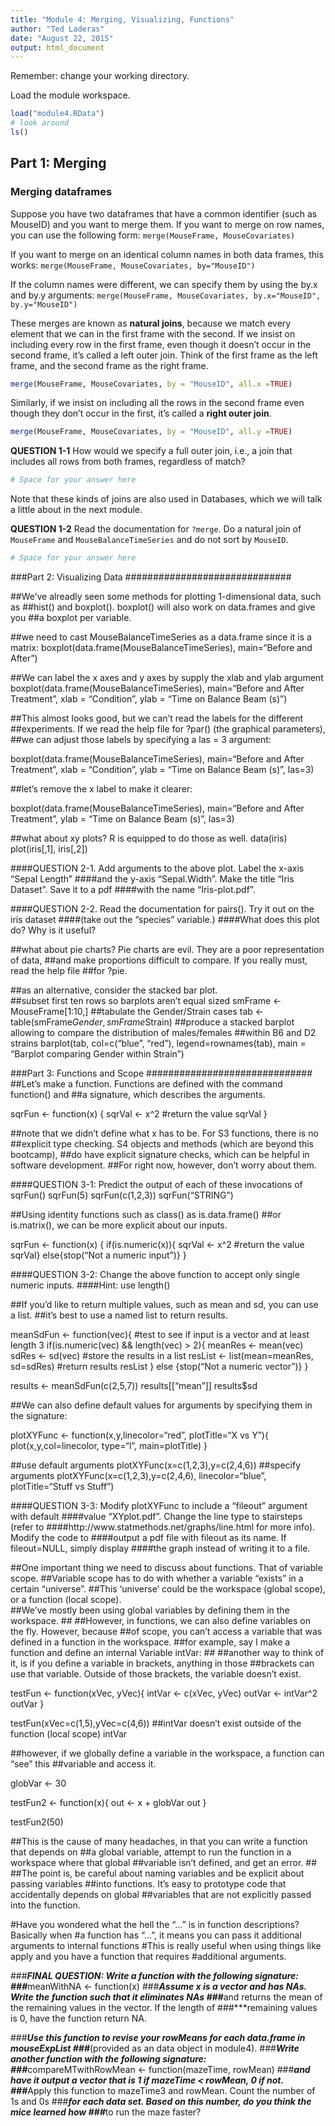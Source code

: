 ```yaml
---
title: "Module 4: Merging, Visualizing, Functions"
author: "Ted Laderas"
date: "August 22, 2015"
output: html_document
---
```


Remember: change your working directory.

Load the module workspace.

```r
load("module4.RData")
# look around
ls()
```

## Part 1: Merging

### Merging dataframes

Suppose you have two dataframes that have a common identifier (such as MouseID)
and you want to merge them. If you want to merge on row names, you can use the
following form: `merge(MouseFrame, MouseCovariates)`

If you want to merge on an identical column names in both data frames, this works:
`merge(MouseFrame, MouseCovariates, by="MouseID")`

If the column names were different, we can specify them by using the by.x and
by.y arguments: 
`merge(MouseFrame, MouseCovariates, by.x="MouseID", by.y="MouseID")`

These merges are known as **natural joins**, because we match every element that we
can in the first frame with the second. If we insist on including every row in
the first frame, even though it doesn't occur in the second frame, it's called a
left outer join.  Think of the first frame as the left frame, and the second
frame as the right frame.

```r
merge(MouseFrame, MouseCovariates, by = "MouseID", all.x =TRUE)
```

Similarly, if we insist on including all the rows in the second frame even though
they don't occur in the first, it's called a **right outer join**.

```r
merge(MouseFrame, MouseCovariates, by = "MouseID", all.y =TRUE)
```

**QUESTION 1-1** How would we specify a full outer join, i.e., a join that includes
all rows from both frames, regardless of match?
```r
# Space for your answer here
```

Note that these kinds of joins are also used in Databases, which we will talk a
little about in the next module.

**QUESTION 1-2** Read the documentation for `?merge`. Do a natural join of
`MouseFrame` and `MouseBalanceTimeSeries` and do not sort by `MouseID`.
```r
# Space for your answer here
```

##############################
###Part 2: Visualizing Data
##############################

##We've alreadly seen some methods for plotting 1-dimensional data, such as 
##hist() and boxplot(). boxplot() will also work on data.frames and give you
##a boxplot per variable.

##we need to cast MouseBalanceTimeSeries as a data.frame since it is a matrix:
boxplot(data.frame(MouseBalanceTimeSeries), main="Before and After")

##We can label the x axes and y axes by supply the xlab and ylab argument
boxplot(data.frame(MouseBalanceTimeSeries), main="Before and After Treatment",
        xlab = "Condition", ylab = "Time on Balance Beam (s)")

##This almost looks good, but we can't read the labels for the different
##experiments. If we read the help file for ?par() (the graphical parameters),
##we can adjust those labels by specifying a las = 3 argument:

boxplot(data.frame(MouseBalanceTimeSeries), main="Before and After Treatment",
        xlab = "Condition", ylab = "Time on Balance Beam (s)", las=3)

##let's remove the x label to make it clearer:

boxplot(data.frame(MouseBalanceTimeSeries), main="Before and After Treatment",
        ylab = "Time on Balance Beam (s)", las=3)

##what about xy plots? R is equipped to do those as well.
data(iris)
plot(iris[,1], iris[,2])

####QUESTION 2-1. Add arguments to the above plot. Label the x-axis "Sepal Length"
####and the y-axis "Sepal.Width".  Make the title "Iris Dataset". Save it to a pdf
####with the name "Iris-plot.pdf".

####QUESTION 2-2. Read the documentation for pairs(). Try it out on the iris dataset
####(take out the "species" variable.)
####What does this plot do? Why is it useful?

##what about pie charts? Pie charts are evil. They are a poor representation of data,
##and make proportions difficult to compare.  If you really must, read the help file
##for ?pie.  

##as an alternative, consider the stacked bar plot.  
##subset first ten rows so barplots aren't equal sized
smFrame <- MouseFrame[1:10,]
##tabulate the Gender/Strain cases
tab <- table(smFrame$Gender, smFrame$Strain)
##produce a stacked barplot allowing to compare the distribution of males/females
##within B6 and D2 strains
barplot(tab, col=c("blue", "red"), legend=rownames(tab), main = 
    "Barplot comparing Gender within Strain")

##############################
###Part 3: Functions and Scope
##############################
##Let's make a function.  Functions are defined with the command function() and 
##a signature, which describes the arguments.

sqrFun <- function(x) {
  sqrVal <- x^2
  #return the value
  sqrVal
}

##note that we didn't define what x has to be. For S3 functions, there is no 
##explicit type checking. S4 objects and methods (which are beyond this bootcamp),
##do have explicit signature checks, which can be helpful in software development.
##For right now, however, don't worry about them.

####QUESTION 3-1: Predict the output of each of these invocations of sqrFun()
sqrFun(5)
sqrFun(c(1,2,3))
sqrFun("STRING")

##Using identity functions such as class() as is.data.frame()
##or is.matrix(), we can be more explicit about our inputs.

sqrFun <- function(x) {
  if(is.numeric(x)){
  sqrVal <- x^2
  #return the value
  sqrVal}
  else{stop("Not a numeric input")}
}

####QUESTION 3-2: Change the above function to accept only single numeric inputs.
####Hint: use length()

##If you'd like to return multiple values, such as mean and sd, you can use a list.
##it's best to use a named list to return results.

meanSdFun <- function(vec){
  #test to see if input is a vector and at least length 3
  if(is.numeric(vec) && length(vec) > 2){
      meanRes <- mean(vec)
      sdRes <- sd(vec)
      #store the results in a list
      resList <- list(mean=meanRes, sd=sdRes)
      #return results
      resList
  }
  else {stop("Not a numeric vector")}
}

results <- meanSdFun(c(2,5,7))
results[["mean"]]
results$sd

##We can also define default values for arguments by specifying them in the signature:

plotXYFunc <- function(x,y,linecolor="red", plotTitle="X vs Y"){
  plot(x,y,col=linecolor, type="l", main=plotTitle)
}

##use default arguments
plotXYFunc(x=c(1,2,3),y=c(2,4,6))
##specify arguments
plotXYFunc(x=c(1,2,3),y=c(2,4,6), linecolor="blue", plotTitle="Stuff vs Stuff")


####QUESTION 3-3: Modify plotXYFunc to include a "fileout" argument with default
####value "XYplot.pdf". Change the line type to stairsteps (refer to 
####http://www.statmethods.net/graphs/line.html for more info). Modify the code to 
####output a pdf file with fileout as its name.  If fileout=NULL, simply display 
####the graph instead of writing it to a file.


##One important thing we need to discuss about functions. That of variable scope.
##Variable scope has to do with whether a variable "exists" in a certain "universe".
##This 'universe' could be the workspace (global scope), or a function (local scope).  
##We've mostly been using global variables by defining them in the workspace.
##
##However, in functions, we can also define variables on the fly.  However, because
##of scope, you can't access a variable that was defined in a function in the workspace.
##for example, say I make a function and define an internal Variable intVar:
##
##another way to think of it, is if you define a variable in brackets, anything in those
##brackets can use that variable. Outside of those brackets, the variable doesn't exist.

testFun <- function(xVec, yVec){
  intVar <- c(xVec, yVec)
  outVar <- intVar^2
  outVar
}

testFun(xVec=c(1,5),yVec=c(4,6))
##intVar doesn't exist outside of the function (local scope)
intVar

##however, if we globally define a variable in the workspace, a function can "see" this
##variable and access it.  

globVar <- 30

testFun2 <- function(x){
  out <- x + globVar
  out
}

testFun2(50)

##This is the cause of many headaches, in that you can write a function that depends on 
##a global variable, attempt to run the function in a workspace where that global 
##variable isn't defined, and get an error.
##
##The point is, be careful about naming variables and be explicit about passing variables
##into functions. It's easy to prototype code that accidentally depends on global 
##variables that are not explicitly passed into the function. 

#Have you wondered what the hell the "..." is in function descriptions? Basically when 
#a function has "...", it means you can pass it additional arguments to internal functions
#This is really useful when using things like apply and you have a function that requires
#additional arguments.

###***FINAL QUESTION: Write a function with the following signature:
###***meanWithNA <- function(x)
###***Assume x is a vector and has NAs. Write the function such that it eliminates NAs
###***and returns the mean of the remaining values in the vector. If the length of 
###***remaining values is 0, have the function return NA.

###***Use this function to revise your rowMeans for each data.frame in mouseExpList 
###***(provided as an data object in module4). 
###***Write another function with the following signature:
###***compareMTwithRowMean <- function(mazeTime, rowMean)
###***and have it output a vector that is 1 if mazeTime < rowMean, 0 if not. 
###***Apply this function to mazeTime3 and rowMean. Count the number of 1s and 0s
###***for each data set.  Based on this number, do you think the mice learned how
###***to run the maze faster?



